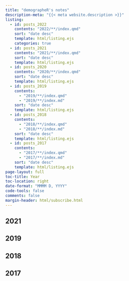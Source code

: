 ```yaml
---
title: "demographeR's notes"
description-meta: "{{< meta website.description >}}"
listing:
  - id: posts_2022
    contents: "2022/**/index.qmd"
    sort: "date desc"
    template: html/listing.ejs
    categories: true
  - id: posts_2021
    contents: "2021/**/index.qmd"
    sort: "date desc"
    template: html/listing.ejs
  - id: posts_2020
    contents: "2020/**/index.qmd"
    sort: "date desc"
    template: html/listing.ejs
  - id: posts_2019
    contents: 
      - "2019/**/index.qmd"
      - "2019/**/index.md"
    sort: "date desc"
    template: html/listing.ejs
  - id: posts_2018
    contents: 
      - "2018/**/index.qmd"
      - "2018/**/index.md"
    sort: "date desc"
    template: html/listing.ejs
  - id: posts_2017
    contents: 
      - "2017/**/index.qmd"
      - "2017/**/index.md"
    sort: "date desc"
    template: html/listing.ejs
page-layout: full
toc-title: Year
toc-location: right
date-format: "MMMM D, YYYY"
code-tools: false
comments: false
margin-header: html/subscribe.html
---
```


<!-- ## 2022 -->

<!-- ::: {#posts_2022} -->
<!-- ::: -->

## 2021

::: {#posts_2021}
:::

<!-- ## 2020 -->

<!-- ::: {#posts_2020} -->
<!-- ::: -->

## 2019

::: {#posts_2019}
:::

## 2018

::: {#posts_2018}
:::

## 2017

::: {#posts_2017}
:::



